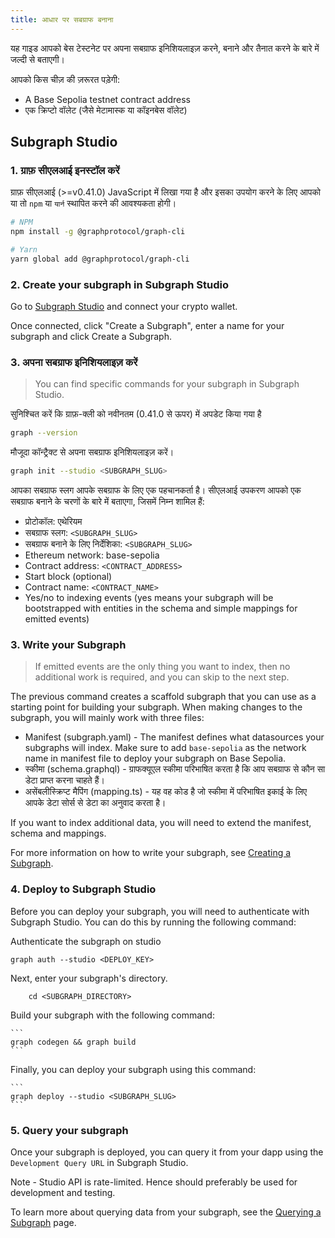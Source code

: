 ```yaml
---
title: आधार पर सबग्राफ बनाना
---
```


यह गाइड आपको बेस टेस्टनेट पर अपना सबग्राफ इनिशियलाइज़ करने, बनाने और तैनात करने के बारे में जल्दी से बताएगी।

आपको किस चीज़ की ज़रूरत पड़ेगी:

- A Base Sepolia testnet contract address
- एक क्रिप्टो वॉलेट (जैसे मेटामास्क या कॉइनबेस वॉलेट)

## Subgraph Studio

### 1. ग्राफ़ सीएलआई इनस्टॉल करें

ग्राफ़ सीएलआई (>=v0.41.0) JavaScript में लिखा गया है और इसका उपयोग करने के लिए आपको या तो `npm` या `यार्न` स्थापित करने की आवश्यकता होगी।

```sh
# NPM
npm install -g @graphprotocol/graph-cli

# Yarn
yarn global add @graphprotocol/graph-cli
```

### 2. Create your subgraph in Subgraph Studio

Go to [Subgraph Studio](https://thegraph.com/studio/) and connect your crypto wallet.

Once connected, click "Create a Subgraph", enter a name for your subgraph and click Create a Subgraph.

### 3. अपना सबग्राफ इनिशियलाइज़ करें

> You can find specific commands for your subgraph in Subgraph Studio.

सुनिश्चित करें कि ग्राफ़-क्ली को नवीनतम (0.41.0 से ऊपर) में अपडेट किया गया है

```sh
graph --version
```

मौजूदा कॉन्ट्रैक्ट से अपना सबग्राफ इनिशियलाइज़ करें।

```sh
graph init --studio <SUBGRAPH_SLUG>
```

आपका सबग्राफ स्लग आपके सबग्राफ के लिए एक पहचानकर्ता है। सीएलआई उपकरण आपको एक सबग्राफ बनाने के चरणों के बारे में बताएगा, जिसमें निम्न शामिल हैं:

- प्रोटोकॉल: एथेरियम
- सबग्राफ स्लग: `<SUBGRAPH_SLUG>`
- सबग्राफ बनाने के लिए निर्देशिका: `<SUBGRAPH_SLUG>`
- Ethereum network: base-sepolia
- Contract address: `<CONTRACT_ADDRESS>`
- Start block (optional)
- Contract name: `<CONTRACT_NAME>`
- Yes/no to indexing events (yes means your subgraph will be bootstrapped with entities in the schema and simple mappings for emitted events)

### 3. Write your Subgraph

> If emitted events are the only thing you want to index, then no additional work is required, and you can skip to the next step.

The previous command creates a scaffold subgraph that you can use as a starting point for building your subgraph. When making changes to the subgraph, you will mainly work with three files:

- Manifest (subgraph.yaml) - The manifest defines what datasources your subgraphs will index. Make sure to add `base-sepolia` as the network name in manifest file to deploy your subgraph on Base Sepolia.
- स्कीमा (schema.graphql) - ग्राफक्यूएल स्कीमा परिभाषित करता है कि आप सबग्राफ से कौन सा डेटा प्राप्त करना चाहते हैं।
- असेंबलीस्क्रिप्ट मैपिंग (mapping.ts) - यह वह कोड है जो स्कीमा में परिभाषित इकाई के लिए आपके डेटा सोर्स से डेटा का अनुवाद करता है।

If you want to index additional data, you will need to extend the manifest, schema and mappings.

For more information on how to write your subgraph, see [Creating a Subgraph](/developing/creating-a-subgraph).

### 4. Deploy to Subgraph Studio

Before you can deploy your subgraph, you will need to authenticate with Subgraph Studio. You can do this by running the following command:

Authenticate the subgraph on studio

```
graph auth --studio <DEPLOY_KEY>
```

Next, enter your subgraph's directory.

```
    cd <SUBGRAPH_DIRECTORY>
```

Build your subgraph with the following command:

````
```
graph codegen && graph build
```
````

Finally, you can deploy your subgraph using this command:

````
```
graph deploy --studio <SUBGRAPH_SLUG>
```
````

### 5. Query your subgraph

Once your subgraph is deployed, you can query it from your dapp using the `Development Query URL` in Subgraph Studio.

Note - Studio API is rate-limited. Hence should preferably be used for development and testing.

To learn more about querying data from your subgraph, see the [Querying a Subgraph](/querying/querying-the-graph) page.
